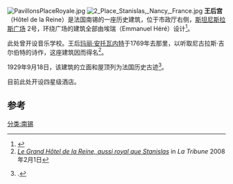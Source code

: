 [[Image:PavillonsPlaceRoyale.jpg|thumb]]
[[File:2_Place_Stanislas,_Nancy,_France.jpg|thumb]]
'''王后宫'''（Hôtel de la Reine）是法国南锡的一座历史建筑，位于市政厅右侧，[[斯坦尼斯拉斯广场|斯坦尼斯拉斯广场]] 2号，环绕广场的建筑全部由埃瑞（Emmanuel Héré）设计<ref name="fourcaulx3">{{Cite web |url=http://claude.fourcaulx.free.fr/mon_hist/3.htm |title=Hôtel de ville de NANCY |access-date=2016-05-08 |archive-date=2016-03-04 |archive-url=https://web.archive.org/web/20160304022712/http://claude.fourcaulx.free.fr/mon_hist/3.htm |dead-url=no }}</ref>。

此处曾开设音乐学校。王后[[玛丽·安托瓦内特|玛丽·安托瓦内特]]于1769年去那里，以听取尼古拉斯·吉尔伯特的诗作，这座建筑因而得名<ref>[http://www.latribune.fr/info/IDC12572A5004DB984C12573E10070DBA8-$Db=Dossiers/metropoles.nsf ''Le Grand Hôtel de la Reine, aussi royal que Stanislas'']{{dead link|date=2018年3月 |bot=InternetArchiveBot |fix-attempted=yes }} in ''La Tribune'' 2008年2月1日</ref>。

1929年9月18日，该建筑的立面和屋顶列为法国历史古迹<ref name="PA00106278">{{Mérimée|PA00106278|PA00106278 : hôtel de la Reine|source=non}}.</ref>。

目前此处开设四星级酒店。

== 参考 ==
{{References}}
[[分类:南锡|分类:南锡]]